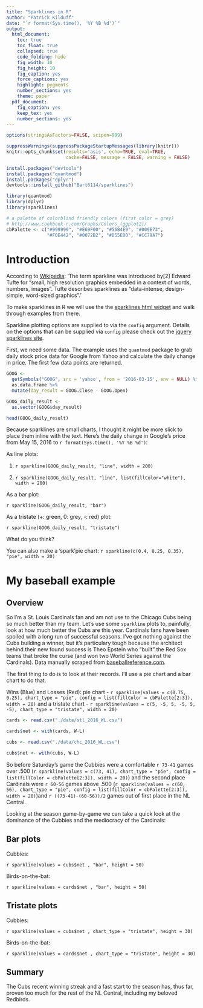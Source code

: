 ```yaml
---
title: "Sparklines in R"
author: "Patrick Kilduff"
date: "`r format(Sys.time(), '%Y %B %d')`"
output:
  html_document:
    toc: true
    toc_float: true
    collapsed: true
    code_folding: hide
    fig_width: 10
    fig_height: 10
    fig_caption: yes
    force_captions: yes
    highlight: pygments
    number_sections: yes
    theme: paper
  pdf_document:
    fig_caption: yes
    keep_tex: yes
    number_sections: yes
---
```


``` r

options(stringsAsFactors=FALSE, scipen=999)

suppressWarnings(suppressPackageStartupMessages(library(knitr)))
knitr::opts_chunk$set(results='asis', echo=TRUE, eval=TRUE,
                      cache=FALSE, message = FALSE, warning = FALSE)
```

```r
install.packages("devtools")
install.packages("quantmod")
install.packages("dplyr")
devtools::install_github("Bart6114/sparklines")
```

```r

library(quantmod)
library(dplyr)
library(sparklines)

# a palette of colorblind friendly colors (first color = grey)
# http://www.cookbook-r.com/Graphs/Colors_(ggplot2)/
cbPalette <- c("#999999", "#E69F00", "#56B4E9", "#009E73",
               "#F0E442", "#0072B2", "#D55E00", "#CC79A7")

```


# Introduction

According to [Wikipedia](https://en.wikipedia.org/wiki/Sparkline): 'The term sparkline was introduced by[2] Edward Tufte for "small, high resolution graphics embedded in a context of words, numbers, images". Tufte describes sparklines as "data-intense, design-simple, word-sized graphics".'

To make sparklines in R we will use the the [sparklines html widget](http://bart6114.github.io/sparklines/) and walk through examples from there. 

Sparkline plotting options are supplied to via the `config` argument. Details on the options that can be supplied via `config` please check out the [jquery sparklines site](/http://omnipotent.net/jquery.sparkline/#s-docs).

First, we need some data. The example uses the `quantmod` package to grab daily stock price data for Google from Yahoo and calculate the daily change in price. The first few data points are returned.

```r
GOOG <-
  getSymbols("GOOG", src = 'yahoo', from = '2016-03-15', env = NULL) %>%
  as.data.frame %>%
  mutate(day_result = GOOG.Close - GOOG.Open)

GOOG_daily_result <-
  as.vector(GOOG$day_result)

head(GOOG_daily_result)
```

Because sparklines are small charts, I thought it might be more slick to place them inline with the text. Here's the daily change in Google's price from May 15, 2016 to `r format(Sys.time(), '%Y %B %d')`: 

As line plots: 

1. `r sparkline(GOOG_daily_result, "line", width = 200)` 

2. `r sparkline(GOOG_daily_result, "line", list(fillColor="white"), width = 200)`

As a bar plot:

`r sparkline(GOOG_daily_result, "bar")`

As a tristate (+: green, 0: grey, -: red) plot:

`r sparkline(GOOG_daily_result, "tristate")`

What do you think?


You can also make a 'spark'pie chart: `r sparkline(c(0.4, 0.25, 0.35), "pie", width = 20)` 

# My baseball example

## Overview

So I'm a St. Louis Cardinals fan and am not use to the Chicago Cubs being so much better than my team. Let's use some `sparkline` plots to, painfully, look at how much better the Cubs are this year. Cardinals fans have been spoiled with a long run of successful seasons. I've got nothing against the Cubs building a winner, but it's particulary tough because the architect behind their new found success is Theo Epstein who "built" the Red Sox teams that broke the curse (and won two World Series against the Cardinals). Data manually scraped from [baseballreference.com](baseballreference.com).

The first thing to do is to look at their records. I'll use a pie chart and a bar chart to do that. 

Wins (Blue) and Losses (Red): pie chart - `r sparkline(values = c(0.75, 0.25), chart_type = "pie", config = list(fillColor = cbPalette[2:3]), width = 20)` and a tristate chart - `r sparkline(values = c(5, -5, 5, -5, 5, -5), chart_type = "tristate", width = 20)`

```r

cards <- read.csv("./data/stl_2016_WL.csv")

cards$net <- with(cards, W-L)

cubs <- read.csv("./data/chc_2016_WL.csv")

cubs$net <- with(cubs, W-L)

```


So before Saturday's game the Cubbies were a comfortable `r 73-41` games over .500 (`r sparkline(values = c(73, 41), chart_type = "pie", config = list(fillColor = cbPalette[2:3]), width = 20)`) and the second place Cardinals were `r 60-56` games above .500 (`r sparkline(values = c(60, 56), chart_type = "pie", config = list(fillColor = cbPalette[2:3]), width = 20)`)and `r ((73-41)-(60-56))/2` games out of first place in the NL Central.

Looking at the season game-by-game we can take a quick look at the  dominance of the Cubbies and the mediocracy of the Cardinals:

## Bar plots

Cubbies: 

`r sparkline(values = cubs$net , "bar", height = 50)`


Birds-on-the-bat: 

`r sparkline(values = cards$net , "bar", height = 50)`


## Tristate plots

Cubbies: 

`r sparkline(values = cubs$net , chart_type = "tristate", height = 30)`

Birds-on-the-bat: 

`r sparkline(values = cards$net , chart_type = "tristate", height = 30)`

## Summary

The Cubs recent winning streak and a fast start to the season has, thus far, proven too much for the rest of the NL Central, including my beloved Redbirds. 